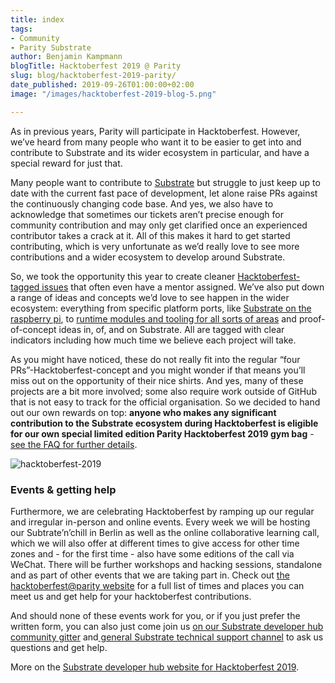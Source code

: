 ```yaml
---
title: index
tags:
- Community
- Parity Substrate
author: Benjamin Kampmann
blogTitle: Hacktoberfest 2019 @ Parity
slug: blog/hacktoberfest-2019-parity/
date_published: 2019-09-26T01:00:00+02:00
image: "/images/hacktoberfest-2019-blog-5.png"

---
```

As in previous years, Parity will participate in Hacktoberfest. However, we’ve heard from many people who want it to be easier to get into and contribute to Substrate and its wider ecosystem in particular, and have a special reward for just that.

Many people want to contribute to [Substrate](https://parity.io/substrate) but struggle to just keep up to date with the current fast pace of development, let alone raise PRs against the continuously changing code base. And yes, we also have to acknowledge that sometimes our tickets aren’t precise enough for community contribution and may only get clarified once an experienced contributor takes a crack at it. All of this makes it hard to get started contributing, which is very unfortunate as we’d really love to see more contributions and a wider ecosystem to develop around Substrate.

So, we took the opportunity this year to create cleaner [Hacktoberfest-tagged issues](https://github.com/search?q=user%3Aparitytech+label%3Ahacktoberfest+state%3Aopen&type=Issues) that often even have a mentor assigned. We’ve also put down a range of ideas and concepts we’d love to see happen in the wider ecosystem: everything from specific platform ports, like [Substrate on the raspberry pi](https://github.com/substrate-developer-hub/hacktoberfest/issues/3), to [runtime modules and tooling for all sorts of areas](https://github.com/substrate-developer-hub/hacktoberfest/issues?q=is%3Aissue+is%3Aopen+label%3Ax-runtime) and proof-of-concept ideas in, of, and on Substrate. All are tagged with clear indicators including how much time we believe each project will take.

As you might have noticed, these do not really fit into the regular “four PRs”-Hacktoberfest-concept and you might wonder if that means you’ll miss out on the opportunity of their nice shirts. And yes, many of these projects are a bit more involved; some also require work outside of GitHub that is not easy to track for the official organisation. So we decided to hand out our own rewards on top: **anyone who makes any significant contribution to the Substrate ecosystem during Hacktoberfest is eligible for our own special limited edition Parity Hacktoberfest 2019 gym bag** - [see the FAQ for further details](https://substrate.dev/hacktoberfest/faq/#reward).

![hacktoberfest-2019](/images/hacktoberfest2019_bag.jpeg "hacktoberfest-2019")

### **Events & getting help**

Furthermore, we are celebrating Hacktoberfest by ramping up our regular and irregular in-person and online events. Every week we will be hosting our Subtrate’n’chill in Berlin as well as the online collaborative learning call, which we will also offer at different times to give access for other time zones and - for the first time - also have some editions of the call via WeChat. There will be further workshops and hacking sessions, standalone and as part of other events that we are taking part in. Check out [the hacktoberfest@parity website](https://substrate.dev/hacktoberfest/) for a full list of times and places you can meet us and get help for your hacktoberfest contributions.

And should none of these events work for you, or if you just prefer the written form, you can also just come join us [on our Substrate developer hub community gitter](https://gitter.im/substrate-developer-hub/community) and[ general Substrate technical support channel](https://riot.im/app/#/room/#substrate-technical:matrix.org) to ask us questions and get help.

More on the [Substrate developer hub website for Hacktoberfest 2019](https://substrate.dev/hacktoberfest/).